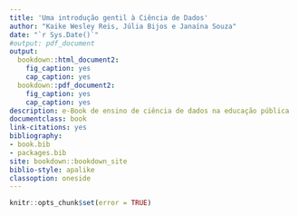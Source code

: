 ```yaml
--- 
title: 'Uma introdução gentil à Ciência de Dados'
author: "Kaike Wesley Reis, Júlia Bijos e Janaína Souza"
date: "`r Sys.Date()`"
#output: pdf_document
output: 
  bookdown::html_document2:
    fig_caption: yes
    cap_caption: yes
  bookdown::pdf_document2:
    fig_caption: yes
    cap_caption: yes
description: e-Book de ensino de ciência de dados na educação pública
documentclass: book
link-citations: yes
bibliography:
- book.bib
- packages.bib
site: bookdown::bookdown_site
biblio-style: apalike
classoption: oneside
---
```


```r
knitr::opts_chunk$set(error = TRUE)
```